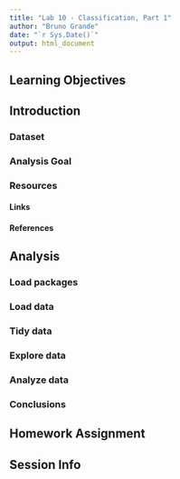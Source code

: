 ```yaml
---
title: "Lab 10 - Classification, Part 1"
author: "Bruno Grande"
date: "`r Sys.Date()`"
output: html_document
---
```


## Learning Objectives



## Introduction

### Dataset



### Analysis Goal



### Resources

#### Links



#### References



## Analysis

### Load packages



### Load data



### Tidy data



### Explore data



### Analyze data



### Conclusions



## Homework Assignment



## Session Info

